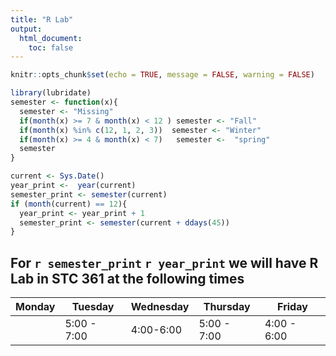 ```yaml
---
title: "R Lab"
output: 
  html_document:
    toc: false
---
```


```r
knitr::opts_chunk$set(echo = TRUE, message = FALSE, warning = FALSE)
```

```r
library(lubridate)
semester <- function(x){
  semester <- "Missing"
  if(month(x) >= 7 & month(x) < 12 ) semester <- "Fall"
  if(month(x) %in% c(12, 1, 2, 3))  semester <- "Winter"
  if(month(x) >= 4 & month(x) < 7)   semester <-  "spring"
  semester
}

current <- Sys.Date()
year_print <-  year(current)
semester_print <- semester(current)
if (month(current) == 12){
  year_print <- year_print + 1
  semester_print <- semester(current + ddays(45))
} 


```


<style type="text/css">

<style type="text/css">

h2 { /* Normal  */
      font-size: 12px;
  }

</style>


<h2>
For `r semester_print` `r year_print` we will have R Lab in **STC 361** at the following times
</h2>

|Monday   |Tuesday   |Wednesday |Thursday |Friday |
|---------|----------|----------|---------|-------|
|         |5:00 - 7:00|4:00-6:00|5:00 - 7:00|4:00 - 6:00   |



